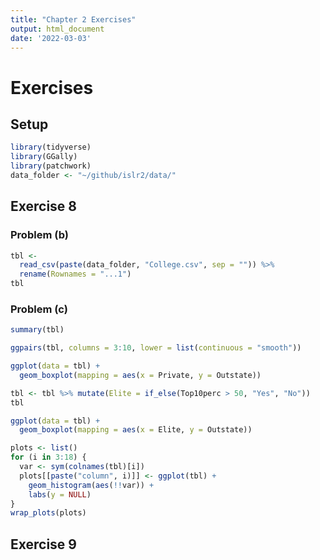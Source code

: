 ```yaml
---
title: "Chapter 2 Exercises"
output: html_document
date: '2022-03-03'
---
```


# Exercises

## Setup

```r
library(tidyverse)
library(GGally)
library(patchwork)
data_folder <- "~/github/islr2/data/"
```

## Exercise 8

### Problem (b)

```r
tbl <- 
  read_csv(paste(data_folder, "College.csv", sep = "")) %>%
  rename(Rownames = "...1")
tbl
```

### Problem (c)

```r
summary(tbl)
```

```r
ggpairs(tbl, columns = 3:10, lower = list(continuous = "smooth"))
```

```r
ggplot(data = tbl) +
  geom_boxplot(mapping = aes(x = Private, y = Outstate))
```

```r
tbl <- tbl %>% mutate(Elite = if_else(Top10perc > 50, "Yes", "No"))
tbl
```

```r
ggplot(data = tbl) +
  geom_boxplot(mapping = aes(x = Elite, y = Outstate))
```

```r
plots <- list()
for (i in 3:18) {
  var <- sym(colnames(tbl)[i])
  plots[[paste("column", i)]] <- ggplot(tbl) +
    geom_histogram(aes(!!var)) +
    labs(y = NULL)
}
wrap_plots(plots)
```

## Exercise 9




